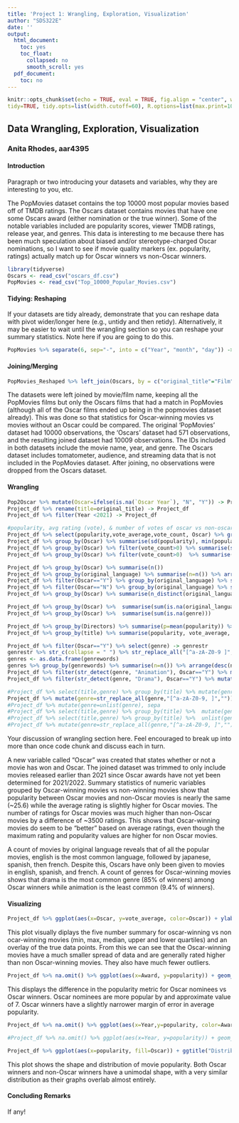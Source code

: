 ```yaml
---
title: 'Project 1: Wrangling, Exploration, Visualization'
author: "SDS322E"
date: ''
output:
  html_document:
    toc: yes
    toc_float:
      collapsed: no
      smooth_scroll: yes
  pdf_document:
    toc: no
---
```


```r
knitr::opts_chunk$set(echo = TRUE, eval = TRUE, fig.align = "center", warning = F, message = F,
tidy=TRUE, tidy.opts=list(width.cutoff=60), R.options=list(max.print=100))
```

## Data Wrangling, Exploration, Visualization

### Anita Rhodes, aar4395

#### Introduction 

Paragraph or two introducing your datasets and variables, why they are interesting to you, etc.

The PopMovies dataset contains the top 10000 most popular movies based off of TMDB ratings. The Oscars dataset contains movies that have one some Oscars award (either nomination or the true winner). Some of the notable variables included are popularity scores, viewer TMDB ratings, release year, and genres. This data is interesting to me because there has been much speculation about biased and/or stereotype-charged Oscar nominations, so I want to see if movie quality markers (ex. popularity, ratings) actually match up for Oscar winners vs non-Oscar winners.

```R
library(tidyverse)
Oscars <- read_csv("oscars_df.csv")
PopMovies <- read_csv("Top_10000_Popular_Movies.csv")
```

#### Tidying: Reshaping

If your datasets are tidy already, demonstrate that you can reshape data with pivot wider/longer here (e.g., untidy and then retidy). Alternatively, it may be easier to wait until the wrangling section so you can reshape your summary statistics. Note here if you are going to do this.

```R
PopMovies %>% separate(6, sep="-", into = c("Year", "month", "day")) -> PopMovies_Reshaped
```

    
#### Joining/Merging

```R
PopMovies_Reshaped %>% left_join(Oscars, by = c("original_title"="Film")) -> Pop2Oscar

```

The datasets were left joined by movie/film name, keeping all the PopMovies films but only the Oscars films that had a match in PopMovies (although all of the Oscar films ended up being in the popmovies dataset already). This was done so that statistics for Oscar-winning movies vs movies without an Oscar could be compared. The original 'PopMovies' dataset had 10000 observations, the 'Oscars' dataset had 571 observations, and the resulting joined dataset had 10009 observations. The IDs included in both datasets include the movie name, year, and genre. The Oscars dataset includes tomatometer, audience, and streaming data that is not included in the PopMovies dataset. After joining, no observations were dropped from the Oscars dataset. 

####  Wrangling

```R
Pop2Oscar %>% mutate(Oscar=ifelse(is.na(`Oscar Year`), "N", "Y")) -> Project_df
Project_df %>% rename(title=original_title) -> Project_df
Project_df %>% filter(Year <2021) -> Project_df

#popularity, avg rating (vote), & number of votes of oscar vs non-oscar movies
Project_df %>% select(popularity,vote_average,vote_count, Oscar) %>% group_by(Oscar) %>% summarize_if(is.numeric, mean)
Project_df %>% group_by(Oscar) %>% summarise(sd(popularity), min(popularity), max(popularity), )
Project_df %>% group_by(Oscar) %>% filter(vote_count>0) %>% summarise(sd(vote_average), min(vote_average), max(vote_average))
Project_df %>% group_by(Oscar) %>% filter(vote_count>0)  %>% summarise(sd(vote_count), min(vote_count), max(vote_count))

Project_df %>% group_by(Oscar) %>% summarise(n())
Project_df %>% group_by(original_language) %>% summarise(n=n()) %>% arrange(desc(n))
Project_df %>% filter(Oscar=="Y") %>% group_by(original_language) %>% summarise(n())
Project_df %>% filter(Oscar=="N") %>% group_by(original_language) %>% summarise(n())
Project_df %>% group_by(Oscar) %>% summarise(n_distinct(original_language))

Project_df %>% group_by(Oscar) %>%  summarise(sum(is.na(original_language)))
Project_df %>% group_by(Oscar) %>%  summarise(sum(is.na(genre)))

Project_df %>% group_by(Directors) %>% summarise(p=mean(popularity)) %>% arrange(desc(p))
Project_df %>% group_by(title) %>% summarise(popularity, vote_average, Oscar) %>% arrange(desc(popularity))

Project_df %>% filter(Oscar=="Y") %>% select(genre) -> genrestr
genrestr %>% str_c(collapse = " ") %>% str_replace_all("[^a-zA-Z0-9 ]","") %>% strsplit(" ") %>% unlist() -> genrewords
genres <- as.data.frame(genrewords)
genres %>% group_by(genrewords) %>% summarise(n=n()) %>% arrange(desc(n))
Project_df %>% filter(str_detect(genre, "Animation"), Oscar=="Y") %>% mutate(propOscars=sum(n())/318) %>% distinct(propOscars)
Project_df %>% filter(str_detect(genre, "Drama"), Oscar=="Y") %>% mutate(propOscars=sum(n())/318) %>% distinct(propOscars)

#Project_df %>% select(title,genre) %>% group_by(title) %>% mutate(genre=paste(unlist(genre), separate_rows(genre,sep=", ")))
Project_df %>% mutate(genre=str_replace_all(genre,"[^a-zA-Z0-9, ]","")) -> Project_df
#Project_df %>% mutate(genre=unlist(genre), sepa
#Project_df %>% select(title,genre) %>% group_by(title) %>%  mutate(genre=str_replace_all(genre,"[^a-zA-Z0-9, ]",""))
#Project_df %>% select(title,genre) %>% group_by(title) %>%  unlist(genre)
#Project_df %>% mutate(genre=str_replace_all(genre,"[^a-zA-Z0-9, ]",""),unlist(genre)) %>% ggplot(aes(genre)) + geom_bar()

```

Your discussion of wrangling section here. Feel encouraged to break up into more than once code chunk and discuss each in turn.

A new variable called "Oscar" was created that states whether or not a movie has won and Oscar. The joined dataset was trimmed to only include movies released earlier than 2021 since Oscar awards have not yet been determined for 2021/2022. Summary statistics of numeric variables grouped by Oscar-winning movies vs non-winning movies show that popularity between Oscar movies and non-Oscar movies is nearly the same (~25.6) while the average rating is slightly higher for Oscar movies. The number of ratings for Oscar movies was much higher than non-Oscar movies by a difference of ~3500 ratings. This shows that Oscar-winning movies do seem to be "better" based on average ratings, even though the maximum rating and popularity values are higher for non Oscar movies. 

A count of movies by original language reveals that of all the popular movies, english is the most common language, followed by japanese, spanish, then french. Despite this, Oscars have only been given to movies in english, spanish, and french. A count of genres for Oscar-winning movies shows that drama is the most common genre (85% of winners) among Oscar winners while animation is the least common (9.4% of winners).


#### Visualizing

```R
Project_df %>% ggplot(aes(x=Oscar, y=vote_average, color=Oscar)) + ylab("Average Rating") + ggtitle("Distribution of Movie Ratings") + geom_boxplot(size=1) + geom_jitter(alpha=.08) + theme(legend.position = "none")
```

This plot visually diplays the five number summary for oscar-winning vs non ocar-winning movies (min, max, median, upper and lower quartiles) and an overlay of the true data points. From this we can see that the Oscar-winning movies have a much smaller spread of data and are generally rated higher than non Oscar-winning movies. They also have much fewer outliers.

```R
Project_df %>% na.omit() %>% ggplot(aes(x=Award, y=popularity)) + geom_bar(aes(fill=Award),stat="summary", fun=mean) + geom_errorbar(stat="summary", width=.35) + ggtitle("Movie Popularity by Oscar Award Type") + xlab("Oscar Type") + ylab("Average Popularity Metric") + scale_y_continuous(breaks = seq(0,30,5))
```
This displays the difference in the popularity metric for Oscar nominees vs Oscar winners. Oscar nominees are more popular by and approximate value of 7. Oscar winners have a slightly narrower margin of error in average popularity.

```R
Project_df %>% na.omit() %>% ggplot(aes(x=Year,y=popularity, color=Award)) + geom_point() + scale_y_continuous(lim=c(0,150)) + scale_x_discrete(breaks = seq(0,2020,10)) + geom_smooth(method = lm) 

#Project_df %>% na.omit() %>% ggplot(aes(x=Year, y=popularity)) + geom_bar(aes(fill=Award),stat="summary", fun=mean, position = "dodge") + geom_errorbar(stat="summary", width=.35) + ggtitle("Movie Popularity by Oscar Award Type") + xlab("Oscar Type") + ylab("Average Popularity Metric")

Project_df %>% ggplot(aes(x=popularity, fill=Oscar)) + ggtitle("Distribution & Shape of Movie Ratings") + geom_density(alpha=.3) + geom_rug() + scale_x_continuous(lim=c(0,150), breaks = seq(0,150,25)) 
```

This plot shows the shape and distribution of movie popularity. Both Oscar winners and non-Oscar winners have a unimodal shape, with a very similar distribution as their graphs overlab almost entirely. 

#### Concluding Remarks

If any!




